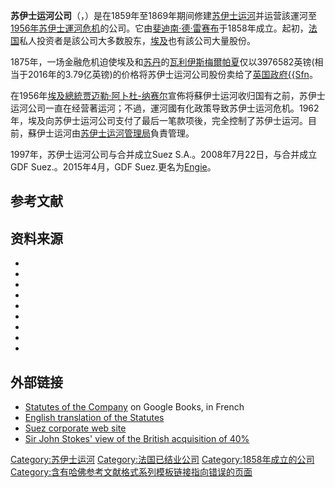 {{Infobox company
|name           = 苏伊士运河公司<br>Compagnie de Suez
|logo           =
|foundation     = 1858
|defunct        = 1997
|fate           = 合併至{{link-en|Suez S.A.}}<small>(1997)</small>
|successor      = [[Engie|Engie]] <small>(2008)</small>
|location       = [[伊斯梅利亚|伊斯梅利亚]]
|key_people     = [[斐迪南·德·雷赛布|斐迪南·德·雷赛布]] (創始人)<br/>{{link-en|塞伊德帕夏|Sa'id of Egypt}} (主要出资人)<br/>[[伊斯梅爾帕夏|伊斯梅爾帕夏]] (主要出资人)
|industry       =
}}'''苏伊士运河公司'''{{Sfn|Fitzgerald}}（{{Lang-fr|Compagnie universelle du canal maritime de Suez}}，{{Lang-en|Universal Company of the Maritime Canal of Suez}}）是在1859年至1869年期间修建[[苏伊士运河|苏伊士运河]]并运营該運河至[[第二次中东战争|1956年苏伊士運河危机]]的公司。它由[[斐迪南·德·雷赛布|斐迪南·德·雷赛布]]于1858年成立。起初，[[法国|法国]]私人投资者是該公司大多数股东，[[埃及|埃及]]也有該公司大量股份。

1875年，一场金融危机迫使埃及和[[苏丹|苏丹]]的[[瓦利_(稱號)|瓦利]][[伊斯梅爾帕夏|伊斯梅爾帕夏]]仅以3976582英镑(相当于2016年的3.79亿英镑)的价格将苏伊士运河公司股份卖给了[[英國政府|英国政府{{Sfn]]。

在1956年[[埃及總統|埃及總統]][[贾迈勒·阿卜杜-纳赛尔|贾迈勒·阿卜杜-纳赛尔]]宣佈将蘇伊士运河收归国有之前，苏伊士运河公司一直在经营著运河；不過，運河國有化政策导致苏伊士运河危机。1962年，埃及向苏伊士运河公司支付了最后一笔款项後，完全控制了苏伊士运河。目前，蘇伊士运河由[[苏伊士运河管理局|苏伊士运河管理局]]負責管理{{Sfn|About}}。

1997年，苏伊士运河公司与{{link-fr|Lyonnaise des Eaux}}合并成立Suez S.A.。2008年7月22日，{{link-en|Suez S.A.}}与{{link-en|法國燃氣|Gaz de France}}合并成立GDF Suez.{{Sfn|Patel}}。2015年4月，GDF Suez.更名为[[Engie|Engie]]。

== 参考文献 ==
{{Reflist}}

== 资料来源 ==

* {{Cite journal|title=Who abolished corvée labour in Egypt and why?|last=Brown|first=Nathan J.|date=1994|journal=Past & Present|accessdate=|issue=|volume=144|ref={{sfnRef|Brown}}}}
* {{Cite web|title=European Business History Association 2007 Research Paper Webpage|url=http://www.ebha.org/ebha2007/pdf/Piquet.pdf|accessdate=19 November 2018|date=2007|publisher=ebha.org|archive-date=2016-02-08|archive-url=https://web.archive.org/web/20160208151104/http://www.ebha.org/ebha2007/pdf/Piquet.pdf|dead-url=no}}
* {{Cite web|title=The Great Canal at Suez (Volume II)|url=https://archive.org/stream/greatcanalatsue04fitzgoog#page/n434/mode/1up|accessdate=19 November 2018|author=Fitzgerald|date=1876|first=Percy|publisher=Tinsley Brothers}}
* {{Cite journal|title=French Army breaks a one-day strike and stands on guard against a land-hungry Italy|date=19 December 1938|journal=Life|ref={{sfmRef|Life}}}}
* {{Cite book|first=Zachary|last=Karabell|title=Parting the desert: the creation of the Suez Canal|publisher=Alfred A. Knopf|date=2003|isbn=0-375-40883-5|ref={{sfmRef|Karabell}}|url=https://archive.org/details/partingdesertcre00kara}}
* {{Cite news|author=Patel|first=Tara|title=GDF Suez Shares Fall in Debut Following Merger|url=https://www.bloomberg.com/apps/news?pid=20601085&sid=aFiKMd_hki.Q&refer=europe|date=22 July 2008|work=[[彭博有限合夥企業|彭博有限合夥企業]]|accessdate=2008-07-22|ref={{sfnReg|Patel}}|archive-date=2020-09-29|archive-url=https://web.archive.org/web/20200929085222/https://www.bloomberg.com/tosv2.html?vid=&uuid=16c71150-0231-11eb-8e7b-fbd05b67cbd8&url=L2FwcHMvbmV3cyUzRnBpZCUzRDIwNjAxMDg1JTI2c2lkJTNEYUZpS01kX2hraS5RJTI2cmVmZXIlM0RldXJvcGU%3D%2F|dead-url=no}}
* {{Cite journal|title=|journal=Revue d'Auvergne|volume=5|ref={{sfnReg|Revue}}}}
* {{Cite web|title=Suez Canal Connects the Red Sea with the Mediterranean Sea|url=http://geography.about.com/od/specificplacesofinterest/a/suezcanal.htm|accessdate=|date=|first=|work=About.com|archive-date=2017-02-18|archive-url=https://web.archive.org/web/20170218003236/http://geography.about.com/od/specificplacesofinterest/a/suezcanal.htm|dead-url=no}}
* {{Cite web|title=Stokes Autobiography|url=http://members.fortunecity.com/78blencowest/ch12.htm#cabinet|author=|date=|first=|archiveurl=https://web.archive.org/web/20090528200351/http://members.fortunecity.com/78blencowest/ch12.htm#cabinet|archivedate=28 May 2009}}

== 外部链接 ==
{{Commons category|Suez Canal Company}}
* [https://books.google.com/books?id=lb1IAAAAMAAJ&dq=Actes+constitutives+de+la+Compagnie&printsec=frontcover&source=bl&ots=k6bXFvzmdI&sig=DX0baUWGjBPc08XyMAvrb3LZX8I&hl=de&ei=LK1YSvePDYSgngOv-MjdCQ&sa=X&oi=book_result&ct=result&resnum=1#v=onepage&q=&f=false Statutes of the Company] on Google Books, in French
* [https://archive.org/stream/greatcanalatsue04fitzgoog#page/n334/mode/1up English translation of the Statutes]
* [http://www.suez.com Suez corporate web site] {{Wayback|url=http://www.suez.com/ |date=20080723031444 }}
* [https://web.archive.org/web/20090528200351/http://members.fortunecity.com/78blencowest/ch12.htm#cabinet Sir John Stokes' view of the British acquisition of 40%]
{{Authority control}}
[[Category:苏伊士运河|Category:苏伊士运河]]
[[Category:法国已结业公司|Category:法国已结业公司]]
[[Category:1858年成立的公司|Category:1858年成立的公司]]
[[Category:含有哈佛参考文献格式系列模板链接指向错误的页面|Category:含有哈佛参考文献格式系列模板链接指向错误的页面]]